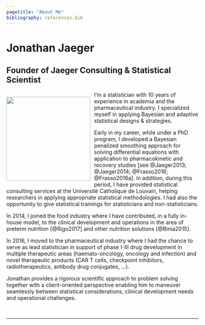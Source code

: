 ```yaml
---
pagetitle: "About Me"
bibliography: references.bib
---
```


# Jonathan Jaeger
## Founder of Jaeger Consulting & Statistical Scientist

<div style= "float:left; position:relative;">
<a href="https://www.linkedin.com/in/jonathanjaeger">
<img src="images/profile_picture_jonathan_jaeger.png" style="height: 220px; margin-right:10px;">
</a>
</div>

I'm a statistician with 10 years of experience in academia and the pharmaceutical industry. I specialized myself in applying Bayesian and adaptive statistical designs & strategies.

Early in my career, while under a PhD program, I developed a Bayesian penalized smoothing approach for solving differential equations with application to pharmacokinetic and recovery studies [see @Jaeger2013; @Jaeger2014; @Frasso2016; @Frasso2016a]. In addition, during this period, I have provided statistical consulting services at the Université Catholique de Louvain, helping researchers in applying appropriate statistical methodologies. I had also the opportunity to give statistical trainings for statisticians and non-statisticians.

In 2014, I joined the food industry where I have contributed, in a fully in-house model, to the clinical development and operations in the area of preterm nutrition [@Rigo2017] and other nutrition solutions [@Binia2015].

In 2016, I moved to the pharmaceutical industry where I had the chance to serve as lead statistician in support of phase I-III drug development in multiple therapeutic areas (haemato-oncology, oncology and infection) and novel therapeutic products (CAR T cells, checkpoint inhibitors, radiotherapeutics, antibody drug conjugates, ...).

Jonathan provides a rigorous scientific approach to problem solving together with a client-oriented perspective enabling him to maneuver seamlessly between statistical considerations, clinical development needs and operational challenges.

<br>

---

<br>